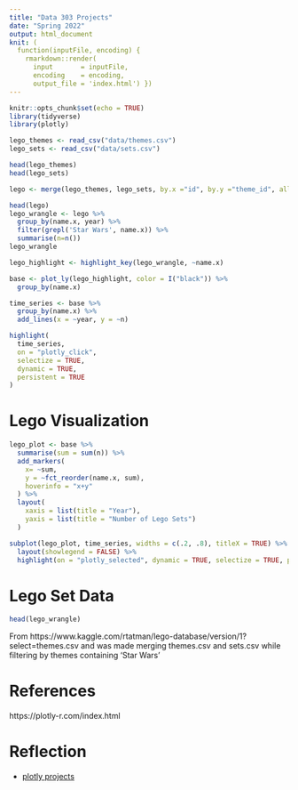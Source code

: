 ```yaml
---
title: "Data 303 Projects"
date: "Spring 2022"
output: html_document
knit: (
  function(inputFile, encoding) { 
    rmarkdown::render( 
      input       = inputFile, 
      encoding    = encoding, 
      output_file = 'index.html') })
---
```


```r
knitr::opts_chunk$set(echo = TRUE)
library(tidyverse)
library(plotly)
```

```r
lego_themes <- read_csv("data/themes.csv")
lego_sets <- read_csv("data/sets.csv")
```

```r
head(lego_themes)
head(lego_sets)
```

```r
lego <- merge(lego_themes, lego_sets, by.x ="id", by.y ="theme_id", all.x = TRUE, all.y = FALSE)
```

```r
head(lego)
lego_wrangle <- lego %>%
  group_by(name.x, year) %>%
  filter(grepl('Star Wars', name.x)) %>%
  summarise(n=n())
lego_wrangle
```


```r
lego_highlight <- highlight_key(lego_wrangle, ~name.x)

base <- plot_ly(lego_highlight, color = I("black")) %>%
  group_by(name.x)

time_series <- base %>%
  group_by(name.x) %>%
  add_lines(x = ~year, y = ~n)

highlight(
  time_series, 
  on = "plotly_click", 
  selectize = TRUE, 
  dynamic = TRUE, 
  persistent = TRUE
)

```

# Lego Visualization

```r
lego_plot <- base %>%
  summarise(sum = sum(n)) %>%
  add_markers(
    x= ~sum, 
    y = ~fct_reorder(name.x, sum),
    hoverinfo = "x+y"
  ) %>%
  layout(
    xaxis = list(title = "Year"),
    yaxis = list(title = "Number of Lego Sets")
  ) 

subplot(lego_plot, time_series, widths = c(.2, .8), titleX = TRUE) %>%
  layout(showlegend = FALSE) %>%
  highlight(on = "plotly_selected", dynamic = TRUE, selectize = TRUE, persistent = TRUE)
```

# Lego Set Data

```r
head(lego_wrangle)
```

From https://www.kaggle.com/rtatman/lego-database/version/1?select=themes.csv and was made merging themes.csv and sets.csv while filtering by themes containing 'Star Wars'

# References

https://plotly-r.com/index.html

# Reflection


* [plotly projects](plotly-projects)
